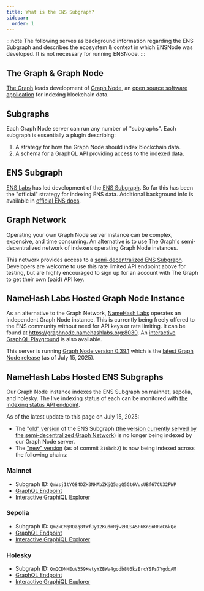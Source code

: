 ```yaml
---
title: What is the ENS Subgraph?
sidebar:
  order: 1
---
```



:::note
The following serves as background information regarding the ENS Subgraph and describes the ecosystem & context in which ENSNode was developed. It is not necessary for running ENSNode.
:::

<LinkCard
  title="Skip to 'What is ENSNode?'"
  description="If you already know what the ENS Subgraph is, skip ahead."
  href="/docs/concepts/what-is-ensnode/"
/>

## The Graph & Graph Node

[The Graph](https://thegraph.com/) leads development of [Graph Node](https://thegraph.com/docs/en/indexing/tooling/graph-node/), an [open source software application](https://github.com/graphprotocol/graph-node) for indexing blockchain data.

## Subgraphs

Each Graph Node server can run any number of "subgraphs". Each subgraph is essentially a plugin describing:

1. A strategy for how the Graph Node should index blockchain data.
2. A schema for a GraphQL API providing access to the indexed data.

## ENS Subgraph

[ENS Labs](https://www.enslabs.org/) has led development of the [ENS Subgraph](https://github.com/ensdomains/ens-subgraph). So far this has been the "official" strategy for indexing ENS data. Additional background info is available in [official ENS docs](https://docs.ens.domains/web/subgraph).

## Graph Network

Operating your own Graph Node server instance can be complex, expensive, and time consuming. An alternative is to use The Graph's semi-decentralized network of indexers operating Graph Node instances.

This network provides access to a [semi-decentralized ENS Subgraph](https://thegraph.com/explorer/subgraphs/5XqPmWe6gjyrJtFn9cLy237i4cWw2j9HcUJEXsP5qGtH?view=Query&chain=arbitrum-one). Developers are welcome to use this rate limited API endpoint above for testing, but are highly encouraged to sign up for an account with The Graph to get their own (paid) API key.

## NameHash Labs Hosted Graph Node Instance

As an alternative to the Graph Network, [NameHash Labs](https://namehashlabs.org/) operates an independent Graph Node instance. This is currently being freely offered to the ENS community without need for API keys or rate limiting. It can be found at https://graphnode.namehashlabs.org:8030. An [interactive GraphQL Playground](https://graphnode.namehashlabs.org:8030/graphql/playground) is also available.

This server is running [Graph Node version 0.39.1](https://github.com/graphprotocol/graph-node/releases/tag/v0.39.1) which is the [latest Graph Node release](https://github.com/graphprotocol/graph-node/releases) (as of July 15, 2025).

## NameHash Labs Hosted ENS Subgraphs

Our Graph Node instance indexes the ENS Subgraph on mainnet, sepolia, and holesky. The live indexing status of each can be monitored with [the indexing status API endpoint](https://graphnode.namehashlabs.org:8030/graphql/playground?query=%7B%0A%20%20indexingStatuses%20%7B%0A%20%20%20%20subgraph%0A%20%20%20%20health%0A%20%20%20%20historyBlocks%0A%20%20%20%20paused%0A%20%20%20%20synced%0A%20%20%20%20chains%20%7B%0A%20%20%20%20%20%20network%0A%20%20%20%20%20%20chainHeadBlock%20%7B%0A%20%20%20%20%20%20%20%20number%0A%20%20%20%20%20%20%7D%0A%20%20%20%20%20%20latestBlock%20%7B%0A%20%20%20%20%20%20%20%20number%0A%20%20%20%20%20%20%7D%0A%20%20%20%20%7D%0A%20%20%7D%0A%7D).

As of the latest update to this page on July 15, 2025:

- The ["old" version](https://github.com/ensdomains/ens-subgraph/commit/c8447914e8743671fb4b20cffe5a0a97020b3cee) of the ENS Subgraph ([the version currently served by the semi-decentralized Graph Network](https://thegraph.com/explorer/subgraphs/5XqPmWe6gjyrJtFn9cLy237i4cWw2j9HcUJEXsP5qGtH?view=Query&chain=arbitrum-one)) is no longer being indexed by our Graph Node server.
- The ["new" version](https://github.com/ensdomains/ens-subgraph/pull/90) (as of commit `310bdb2`) is now being indexed across the following chains:

### Mainnet

- Subgraph ID: `QmVsj1tYQ84DZH3NHAbZKjQ5agQ5Gt6VusUBf67CU32FWP`
- [GraphQL Endpoint](https://graphnode.namehashlabs.org:8000/subgraphs/name/namehash/ens-subgraph-mainnet)
- [Interactive GraphiQL Explorer](https://graphnode.namehashlabs.org:8000/subgraphs/name/namehash/ens-subgraph-mainnet/graphql)

### Sepolia

- Subgraph ID: `QmZkCMqRDzq8tWfJy12KudmRjwzHLSA5F6KnSnHRoC6kQe`
- [GraphQL Endpoint](https://graphnode.namehashlabs.org:8000/subgraphs/name/namehash/ens-subgraph-3)
- [Interactive GraphiQL Explorer](https://graphnode.namehashlabs.org:8000/subgraphs/name/namehash/ens-subgraph-3/graphql)

### Holesky

- Subgraph ID: `QmQCDNHEuV359KwtyYZBWv4godb8t6kzErcYSFs7YgdqAM`
- [GraphQL Endpoint](https://graphnode.namehashlabs.org:8000/subgraphs/name/namehash/ens-subgraph-holesky)
- [Interactive GraphiQL Explorer](https://graphnode.namehashlabs.org:8000/subgraphs/name/namehash/ens-subgraph-holesky/graphql)
